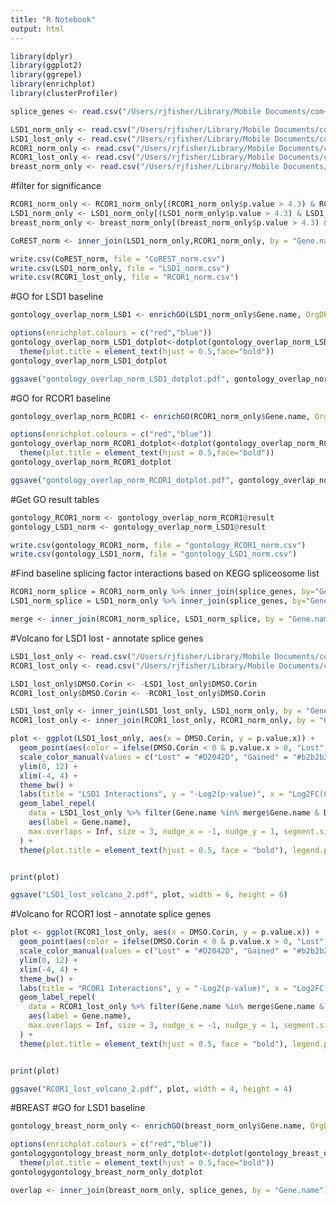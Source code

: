 ```yaml
---
title: "R Notebook"
output: html
---
```


```r
library(dplyr)
library(ggplot2)
library(ggrepel)
library(enrichplot)
library(clusterProfiler)
```

```r
splice_genes <- read.csv("/Users/rjfisher/Library/Mobile Documents/com~apple~CloudDocs/BUSM/Alani Lab/DATA/CoREST Splicing/Mass Spec/plots/volcano/splice_genes.csv")

LSD1_norm_only <- read.csv("/Users/rjfisher/Library/Mobile Documents/com~apple~CloudDocs/BUSM/Alani Lab/DATA/CoREST Splicing/Mass Spec/plots/volcano/LSD1_norm_vol.csv")
LSD1_lost_only <- read.csv("/Users/rjfisher/Library/Mobile Documents/com~apple~CloudDocs/BUSM/Alani Lab/DATA/CoREST Splicing/Mass Spec/plots/volcano/LSD1_lost_vol.csv")
RCOR1_norm_only <- read.csv("/Users/rjfisher/Library/Mobile Documents/com~apple~CloudDocs/BUSM/Alani Lab/DATA/CoREST Splicing/Mass Spec/plots/volcano/RCOR1_norm_vol.csv")
RCOR1_lost_only <- read.csv("/Users/rjfisher/Library/Mobile Documents/com~apple~CloudDocs/BUSM/Alani Lab/DATA/CoREST Splicing/Mass Spec/plots/volcano/RCOR1_lost_vol.csv")
breast_norm_only <- read.csv("/Users/rjfisher/Library/Mobile Documents/com~apple~CloudDocs/BUSM/Alani Lab/DATA/CoREST Splicing/Mass Spec/plots/volcano/Breast_IPMS.csv")
```

#filter for significance
```r
RCOR1_norm_only <- RCOR1_norm_only[(RCOR1_norm_only$p.value > 4.3) & RCOR1_norm_only$RCOR1.IgG > 1 ,]
LSD1_norm_only <- LSD1_norm_only[(LSD1_norm_only$p.value > 4.3) & LSD1_norm_only$LSD1.IgG > 1,]
breast_norm_only <- breast_norm_only[(breast_norm_only$p.value > 4.3) & breast_norm_only$LSD1.IgG > 1,]
```

```r
CoREST_norm <- inner_join(LSD1_norm_only,RCOR1_norm_only, by = "Gene.name")
```

```r
write.csv(CoREST_norm, file = "CoREST_norm.csv")
write.csv(LSD1_norm_only, file = "LSD1_norm.csv")
write.csv(RCOR1_lost_only, file = "RCOR1_norm.csv")
```


#GO for LSD1 baseline
```r
gontology_overlap_norm_LSD1 <- enrichGO(LSD1_norm_only$Gene.name, OrgDb = "org.Hs.eg.db", keyType = "SYMBOL", ont = "all", pvalueCutoff = 0.05, pAdjustMethod = "BH", qvalueCutoff = 0.05, minGSSize = 10, maxGSSize = 500, readable = FALSE)

options(enrichplot.colours = c("red","blue"))
gontology_overlap_norm_LSD1_dotplot<-dotplot(gontology_overlap_norm_LSD1, split="ONTOLOGY", title = "GO: Baseline Interaction - LSD1", label_format=50) + facet_grid(ONTOLOGY~., scale="free")+
  theme(plot.title = element_text(hjust = 0.5,face="bold"))
gontology_overlap_norm_LSD1_dotplot

ggsave("gontology_overlap_norm_LSD1_dotplot.pdf", gontology_overlap_norm_LSD1_dotplot, width = 7.5, height = 8)
```

#GO for RCOR1 baseline
```r
gontology_overlap_norm_RCOR1 <- enrichGO(RCOR1_norm_only$Gene.name, OrgDb = "org.Hs.eg.db", keyType = "SYMBOL", ont = "all", pvalueCutoff = 0.05, pAdjustMethod = "BH", qvalueCutoff = 0.05, minGSSize = 10, maxGSSize = 500, readable = FALSE)

options(enrichplot.colours = c("red","blue"))
gontology_overlap_norm_RCOR1_dotplot<-dotplot(gontology_overlap_norm_RCOR1, split="ONTOLOGY", title = "GO: Baseline Interaction - RCOR1", label_format=50) + facet_grid(ONTOLOGY~., scale="free")+ 
  theme(plot.title = element_text(hjust = 0.5,face="bold"))
gontology_overlap_norm_RCOR1_dotplot

ggsave("gontology_overlap_norm_RCOR1_dotplot.pdf", gontology_overlap_norm_RCOR1_dotplot, width = 7.4, height = 8)

```

#Get GO result tables
```r
gontology_RCOR1_norm <- gontology_overlap_norm_RCOR1@result
gontology_LSD1_norm <- gontology_overlap_norm_LSD1@result

write.csv(gontology_RCOR1_norm, file = "gontology_RCOR1_norm.csv")
write.csv(gontology_LSD1_norm, file = "gontology_LSD1_norm.csv")
```

#Find baseline splicing factor interactions based on KEGG spliceosome list
```r
RCOR1_norm_splice = RCOR1_norm_only %>% inner_join(splice_genes, by="Gene.name")
LSD1_norm_splice = LSD1_norm_only %>% inner_join(splice_genes, by="Gene.name")
```

```r
merge <- inner_join(RCOR1_norm_splice, LSD1_norm_splice, by = "Gene.name")
```


#Volcano for LSD1 lost - annotate splice genes

```r

LSD1_lost_only <- read.csv("/Users/rjfisher/Library/Mobile Documents/com~apple~CloudDocs/BUSM/Alani Lab/DATA/CoREST Splicing/Mass Spec/plots/volcano/LSD1_lost_vol.csv")
RCOR1_lost_only <- read.csv("/Users/rjfisher/Library/Mobile Documents/com~apple~CloudDocs/BUSM/Alani Lab/DATA/CoREST Splicing/Mass Spec/plots/volcano/RCOR1_lost_vol.csv")

LSD1_lost_only$DMSO.Corin <- -LSD1_lost_only$DMSO.Corin
RCOR1_lost_only$DMSO.Corin <- -RCOR1_lost_only$DMSO.Corin

LSD1_lost_only <- inner_join(LSD1_lost_only, LSD1_norm_only, by = "Gene.name")
RCOR1_lost_only <- inner_join(RCOR1_lost_only, RCOR1_norm_only, by = "Gene.name")

```


```r

plot <- ggplot(LSD1_lost_only, aes(x = DMSO.Corin, y = p.value.x)) +
  geom_point(aes(color = ifelse(DMSO.Corin < 0 & p.value.x > 0, "Lost", "Gained")), size = 1.25) +
  scale_color_manual(values = c("Lost" = "#D2042D", "Gained" = "#b2b2b2"), guide = guide_legend(title = "Interaction")) +
  ylim(0, 12) +
  xlim(-4, 4) +
  theme_bw() +
  labs(title = "LSD1 Interactions", y = "-Log2(p-value)", x = "Log2FC(Corin/DMSO)") +
  geom_label_repel(
    data = LSD1_lost_only %>% filter(Gene.name %in% merge$Gene.name & DMSO.Corin < 0),
    aes(label = Gene.name),
    max.overlaps = Inf, size = 3, nudge_x = -1, nudge_y = 1, segment.size = 0.3, force = 3
  ) +
  theme(plot.title = element_text(hjust = 0.5, face = "bold"), legend.position = "bottom")


print(plot)

```

```r
ggsave("LSD1_lost_volcano_2.pdf", plot, width = 6, height = 6)
```

#Volcano for RCOR1 lost - annotate splice genes

```r
plot <- ggplot(RCOR1_lost_only, aes(x = DMSO.Corin, y = p.value.x)) +
  geom_point(aes(color = ifelse(DMSO.Corin < 0 & p.value.x > 0, "Lost", "Gained")), size = 1.25) +
  scale_color_manual(values = c("Lost" = "#D2042D", "Gained" = "#b2b2b2"), guide = guide_legend(title = "Interaction")) +
  ylim(0, 12) +
  xlim(-4, 4) +
  theme_bw() +
  labs(title = "RCOR1 Interactions", y = "-Log2(p-value)", x = "Log2FC(Corin/DMSO)") +
  geom_label_repel(
    data = RCOR1_lost_only %>% filter(Gene.name %in% merge$Gene.name & DMSO.Corin < 0),
    aes(label = Gene.name),
    max.overlaps = Inf, size = 3, nudge_x = -1, nudge_y = 1, segment.size = 0.3, force = 3
  ) +
  theme(plot.title = element_text(hjust = 0.5, face = "bold"), legend.position = "bottom")


print(plot)
```

```r
ggsave("RCOR1_lost_volcano_2.pdf", plot, width = 4, height = 4)
```


#BREAST
#GO for LSD1 baseline
```r
gontology_breast_norm_only <- enrichGO(breast_norm_only$Gene.name, OrgDb = "org.Hs.eg.db", keyType = "SYMBOL", ont = "all", pvalueCutoff = 0.05, pAdjustMethod = "BH", qvalueCutoff = 0.05, minGSSize = 10, maxGSSize = 500, readable = FALSE)
```

```r
options(enrichplot.colours = c("red","blue"))
gontologygontology_breast_norm_only_dotplot<-dotplot(gontology_breast_norm_only, split="ONTOLOGY", title = "GO: Baseline Interaction - LSD1", label_format=75) + facet_grid(ONTOLOGY~., scale="free")+
  theme(plot.title = element_text(hjust = 0.5,face="bold"))
gontologygontology_breast_norm_only_dotplot
```

```r
overlap <- inner_join(breast_norm_only, splice_genes, by = "Gene.name")
```


